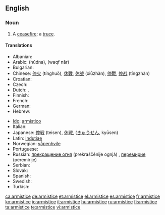 ==English==

===Noun===
{{en-noun}}

# A [[ceasefire]]; a [[truce]].

====Translations====
{{trans-top|ceasefire, a truce.}}
* Albanian: {{t+|sq|armëpushim|xs=Albanian}} {{g|Albanian}}
* Arabic: {{Arab|[[هدنة]]}} (húdna), {{Arab|[[وقف نار]]}} (waqf nār)
* Bulgarian: {{t+|bg|примирие|n|sc=Cyrl}}
* Chinese: [[停火]] (tínghuǒ), [[休戰]], [[休战]] (xiūzhàn), [[停戰]], [[停战]] (tíngzhàn)
* Croatian: {{t-|hr|primirje|n}}
* Czech: {{t-|cs|příměří|n}}
* Dutch: {{t-|nl|wapenstilstand|m}}, {{t+|nl|staakt-het-vuren|n}}
* Finnish: {{t+|fi|aselepo}}
* French: {{t+|fr|armistice|m}}
* German: {{t+|de|Waffenstillstand|m}}
* Hebrew: {{he-translation|שביתת נשק|sh"vitat neshek}}
{{trans-mid}}
* [[Ido]]: [[armistico]]
* Italian: {{t-|it|armistizio|m}}
* Japanese: [[停戦]] (teisen), [[休戦]], ([[きゅうせん]], kyūsen)
* Latin: [[indutiae]] {{f|p}}
* Norwegian: [[våpenhvile]] {{m}}
* Portuguese: {{t+|pt|armistício|m}}
* Russian: [[прекращение огня]] (prekraščénije ognjá) {{n}}, [[перемирие]] (peremírije) {{n}}
* Serbian: {{t-|sr|primirje|n}}
* Slovak: {{t-|sk|prímerie|n}}
* Spanish: {{t+|es|armisticio|m}}
* Swedish: {{t|sv|vapenvila|c}}
* Turkish: {{t+|tr|ateşkes|m}}
{{trans-bottom}}

[[ca:armistice]]
[[de:armistice]]
[[et:armistice]]
[[el:armistice]]
[[es:armistice]]
[[fr:armistice]]
[[ko:armistice]]
[[io:armistice]]
[[it:armistice]]
[[hu:armistice]]
[[ru:armistice]]
[[fi:armistice]]
[[ta:armistice]]
[[te:armistice]]
[[vi:armistice]]